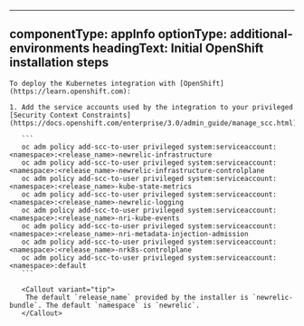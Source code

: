 
---
componentType: appInfo
optionType: additional-environments
headingText: Initial OpenShift installation steps
---

    To deploy the Kubernetes integration with [OpenShift](https://learn.openshift.com):

    1. Add the service accounts used by the integration to your privileged [Security Context Constraints](https://docs.openshift.com/enterprise/3.0/admin_guide/manage_scc.html):

       ```
       oc adm policy add-scc-to-user privileged system:serviceaccount:<namespace>:<release_name>-newrelic-infrastructure
       oc adm policy add-scc-to-user privileged system:serviceaccount:<namespace>:<release_name>-newrelic-infrastructure-controlplane
       oc adm policy add-scc-to-user privileged system:serviceaccount:<namespace>:<release_name>-kube-state-metrics
       oc adm policy add-scc-to-user privileged system:serviceaccount:<namespace>:<release_name>-newrelic-logging
       oc adm policy add-scc-to-user privileged system:serviceaccount:<namespace>:<release_name>-nri-kube-events
       oc adm policy add-scc-to-user privileged system:serviceaccount:<namespace>:<release_name>-nri-metadata-injection-admission
       oc adm policy add-scc-to-user privileged system:serviceaccount:<namespace>:<release_name>-nrk8s-controlplane
       oc adm policy add-scc-to-user privileged system:serviceaccount:<namespace>:default
       ```
       
       <Callout variant="tip">
        The default `release_name` provided by the installer is `newrelic-bundle`. The default `namespace` is `newrelic`.
       </Callout>